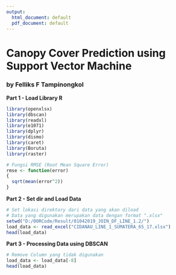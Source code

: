 ```yaml
---
output:
  html_document: default
  pdf_document: default
---
```

# Canopy Cover Prediction using Support Vector Machine
### by Felliks F Tampinongkol

**Part 1 - Load Library R**
```r
library(openxlsx)
library(dbscan)
library(readxl)
library(e1071)
library(dplyr)
library(dismo)
library(caret)
library(Boruta)
library(raster)

# Fungsi RMSE (Root Mean Square Error)
rmse <- function(error)
{
  sqrt(mean(error^2))
}
```
**Part 2 - Set dir and Load Data**
```r
# Set lokasi direktory dari data yang akan diload
# Data yang digunakan merupakan data dengan format ".xlsx"
setwd("D:/00RCode/Result/01042019_JOIN_DF_LINE_1.2/")
load_data <- read_excel("CIDANAU_LINE_1_SUMATERA_65_17.xlsx")
head(load_data)
```
**Part 3 - Processing Data using DBSCAN**
```r
# Remove Column yang tidak digunakan
load_data <- load_data[-8]
head(load_data)
```
